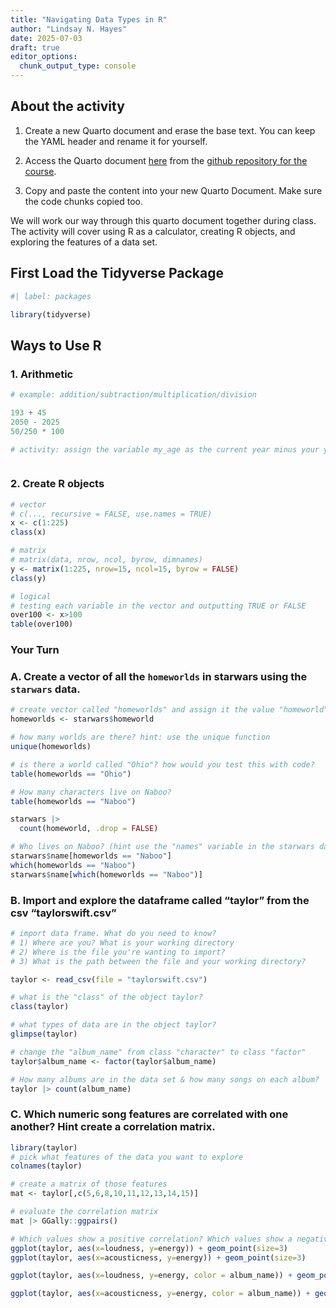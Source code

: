 ```yaml
---
title: "Navigating Data Types in R"
author: "Lindsay N. Hayes"
date: 2025-07-03
draft: true
editor_options: 
  chunk_output_type: console
---
```


## About the activity

1)  Create a new Quarto document and erase the base text. You can keep the YAML header and rename it for yourself.

2)  Access the Quarto document [here](https://github.com/lindsaynhayes/introR2025/blob/main/activities/classwork02/classwork_L02.qmd) from the [github repository for the course](https://github.com/lindsaynhayes/introR2025).

3)  Copy and paste the content into your new Quarto Document. Make sure the code chunks copied too.

We will work our way through this quarto document together during class. The activity will cover using R as a calculator, creating R objects, and exploring the features of a data set.

## First Load the Tidyverse Package

```r
#| label: packages

library(tidyverse)
```

## Ways to Use R

### 1. Arithmetic

```r
# example: addition/subtraction/multiplication/division

193 + 45
2050 - 2025
50/250 * 100

# activity: assign the variable my_age as the current year minus your year of birth. 



```

### 2. Create R objects

```r
# vector
# c(..., recursive = FALSE, use.names = TRUE)
x <- c(1:225)
class(x)

# matrix
# matrix(data, nrow, ncol, byrow, dimnames)
y <- matrix(1:225, nrow=15, ncol=15, byrow = FALSE)
class(y)

# logical
# testing each variable in the vector and outputting TRUE or FALSE
over100 <- x>100
table(over100)
```

### Your Turn

### A. Create a vector of all the `homeworlds` in starwars using the `starwars` data.

```r

# create vector called "homeworlds" and assign it the value "homeworld" from the starwars data set
homeworlds <- starwars$homeworld

# how many worlds are there? hint: use the unique function
unique(homeworlds)

# is there a world called "Ohio"? how would you test this with code?
table(homeworlds == "Ohio")

# How many characters live on Naboo?
table(homeworlds == "Naboo")

starwars |>
  count(homeworld, .drop = FALSE)

# Who lives on Naboo? (hint use the "names" variable in the starwars data and the "which" function)
starwars$name[homeworlds == "Naboo"]
which(homeworlds == "Naboo")
starwars$name[which(homeworlds == "Naboo")]
```

### B. Import and explore the dataframe called "taylor" from the csv "taylorswift.csv"

```r

# import data frame. What do you need to know? 
# 1) Where are you? What is your working directory
# 2) Where is the file you're wanting to import?
# 3) What is the path between the file and your working directory?

taylor <- read_csv(file = "taylorswift.csv")

# what is the "class" of the object taylor?
class(taylor)

# what types of data are in the object taylor?
glimpse(taylor)

# change the "album_name" from class "character" to class "factor"
taylor$album_name <- factor(taylor$album_name)

# How many albums are in the data set & how many songs on each album?
taylor |> count(album_name)
```

### C. Which numeric song features are correlated with one another? Hint create a correlation matrix.

```r
library(taylor)
# pick what features of the data you want to explore
colnames(taylor)

# create a matrix of those features
mat <- taylor[,c(5,6,8,10,11,12,13,14,15)]

# evaluate the correlation matrix
mat |> GGally::ggpairs()

# Which values show a positive correlation? Which values show a negative correlation?
ggplot(taylor, aes(x=loudness, y=energy)) + geom_point(size=3)
ggplot(taylor, aes(x=acousticness, y=energy)) + geom_point(size=3)

ggplot(taylor, aes(x=loudness, y=energy, color = album_name)) + geom_point(size=3) + scale_color_albums() + facet_wrap(~album_name)

ggplot(taylor, aes(x=acousticness, y=energy, color = album_name)) + geom_point(size=3) + scale_color_albums() + facet_wrap(~album_name)
```

